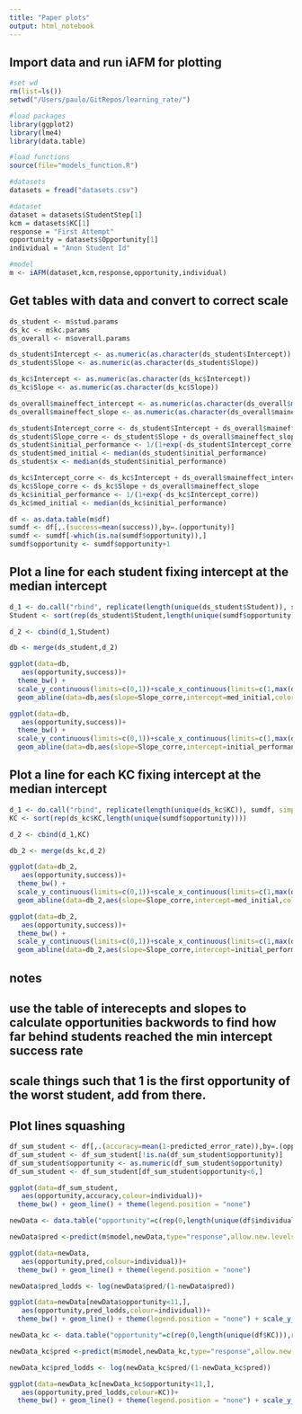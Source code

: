```yaml
---
title: "Paper plots"
output: html_notebook
---
```


## Import data and run iAFM for plotting
```r
#set wd
rm(list=ls())
setwd("/Users/paulo/GitRepos/learning_rate/")

#load packages
library(ggplot2)
library(lme4)
library(data.table)

#load functions
source(file="models_function.R")

#datasets
datasets = fread("datasets.csv")

#dataset
dataset = datasets$StudentStep[1]
kcm = datasets$KC[1]
response = "First Attempt"
opportunity = datasets$Opportunity[1]
individual = "Anon Student Id"

#model
m <- iAFM(dataset,kcm,response,opportunity,individual)
```

## Get tables with data and convert to correct scale
```r
ds_student <- m$stud.params
ds_kc <- m$kc.params
ds_overall <- m$overall.params

ds_student$Intercept <- as.numeric(as.character(ds_student$Intercept))
ds_student$Slope <- as.numeric(as.character(ds_student$Slope))

ds_kc$Intercept <- as.numeric(as.character(ds_kc$Intercept))
ds_kc$Slope <- as.numeric(as.character(ds_kc$Slope))

ds_overall$maineffect_intercept <- as.numeric(as.character(ds_overall$maineffect_intercept))
ds_overall$maineffect_slope <- as.numeric(as.character(ds_overall$maineffect_slope))

ds_student$Intercept_corre <- ds_student$Intercept + ds_overall$maineffect_intercept
ds_student$Slope_corre <- ds_student$Slope + ds_overall$maineffect_slope
ds_student$initial_performance <- 1/(1+exp(-ds_student$Intercept_corre))
ds_student$med_initial <- median(ds_student$initial_performance)
ds_student$x <- median(ds_student$initial_performance)

ds_kc$Intercept_corre <- ds_kc$Intercept + ds_overall$maineffect_intercept
ds_kc$Slope_corre <- ds_kc$Slope + ds_overall$maineffect_slope
ds_kc$initial_performance <- 1/(1+exp(-ds_kc$Intercept_corre))
ds_kc$med_initial <- median(ds_kc$initial_performance)

df <- as.data.table(m$df)
sumdf <- df[,.(success=mean(success)),by=.(opportunity)]
sumdf <- sumdf[-which(is.na(sumdf$opportunity)),]
sumdf$opportunity <- sumdf$opportunity+1
```


## Plot a line for each student fixing intercept at the median intercept
```r
d_1 <- do.call("rbind", replicate(length(unique(ds_student$Student)), sumdf, simplify = FALSE))
Student <- sort(rep(ds_student$Student,length(unique(sumdf$opportunity))))

d_2 <- cbind(d_1,Student)

db <- merge(ds_student,d_2)

ggplot(data=db,
   aes(opportunity,success))+
  theme_bw() +
  scale_y_continuous(limits=c(0,1))+scale_x_continuous(limits=c(1,max(db$opportunity)),breaks = unique(db$opportunity)) +
  geom_abline(data=db,aes(slope=Slope_corre,intercept=med_initial,color=factor(Student))) + theme(legend.position = "none")

ggplot(data=db,
   aes(opportunity,success))+
  theme_bw() +
  scale_y_continuous(limits=c(0,1))+scale_x_continuous(limits=c(1,max(db$opportunity)),breaks = unique(db$opportunity)) +
  geom_abline(data=db,aes(slope=Slope_corre,intercept=initial_performance,color=factor(Student))) + theme(legend.position = "none")
```

## Plot a line for each KC fixing intercept at the median intercept
```r
d_1 <- do.call("rbind", replicate(length(unique(ds_kc$KC)), sumdf, simplify = FALSE))
KC <- sort(rep(ds_kc$KC,length(unique(sumdf$opportunity))))

d_2 <- cbind(d_1,KC)

db_2 <- merge(ds_kc,d_2)

ggplot(data=db_2,
   aes(opportunity,success))+
  theme_bw() +
  scale_y_continuous(limits=c(0,1))+scale_x_continuous(limits=c(1,max(db$opportunity)),breaks = unique(db$opportunity)) +
  geom_abline(data=db_2,aes(slope=Slope_corre,intercept=med_initial,color=factor(KC))) + theme(legend.position = "none")

ggplot(data=db_2,
   aes(opportunity,success))+
  theme_bw() +
  scale_y_continuous(limits=c(0,1))+scale_x_continuous(limits=c(1,max(db$opportunity)),breaks = unique(db$opportunity)) +
  geom_abline(data=db_2,aes(slope=Slope_corre,intercept=initial_performance,color=factor(KC))) + theme(legend.position = "none")
```
## notes
## use the table of interecepts and slopes to calculate opportunities backwords to find how far behind students reached the min intercept success rate
## scale things such that 1 is the first opportunity of the worst student, add from there.

## Plot lines squashing
```r
df_sum_student <- df[,.(accuracy=mean(1-predicted_error_rate)),by=.(opportunity)]
df_sum_student <- df_sum_student[!is.na(df_sum_student$opportunity)]
df_sum_student$opportunity <- as.numeric(df_sum_student$opportunity)
df_sum_student <- df_sum_student[df_sum_student$opportunity<6,]

ggplot(data=df_sum_student,
   aes(opportunity,accuracy,colour=individual))+
  theme_bw() + geom_line() + theme(legend.position = "none")
```
```r
newData <- data.table("opportunity"=c(rep(0,length(unique(df$individual))),rep(1,length(unique(df$individual))),rep(2,length(unique(df$individual))),rep(3,length(unique(df$individual))),rep(4,length(unique(df$individual))),rep(5,length(unique(df$individual))),rep(6,length(unique(df$individual))),rep(7,length(unique(df$individual))),rep(8,length(unique(df$individual))),rep(9,length(unique(df$individual))),rep(10,length(unique(df$individual))),rep(11,length(unique(df$individual))),rep(12,length(unique(df$individual))),rep(13,length(unique(df$individual))),rep(14,length(unique(df$individual))),rep(15,length(unique(df$individual)))),"individual"=rep(unique(df$individual),16),"KC"=rep("new",length(unique(df$individual))*16))

newData$pred <-predict(m$model,newData,type="response",allow.new.levels=TRUE,)

ggplot(data=newData,
   aes(opportunity,pred,colour=individual))+
  theme_bw() + geom_line() + theme(legend.position = "none")

newData$pred_lodds <- log(newData$pred/(1-newData$pred))

ggplot(data=newData[newData$opportunity<11,],
   aes(opportunity,pred_lodds,colour=individual))+
  theme_bw() + geom_line() + theme(legend.position = "none") + scale_y_continuous(name = "Performance (Log Scale)", breaks = c(-3,-2,-1,0,1,2,3), labels = c(0.04,0.12,0.27,0.50,0.73,0.88,0.95)) + scale_x_continuous(name = "Opportunity", breaks = c(0,1,2,3,4,5,6,7,8,9,10), labels = c(0,1,2,3,4,5,6,7,8,9,10)) + ggtitle("(B) Student Learning Rate")


```



```r
newData_kc <- data.table("opportunity"=c(rep(0,length(unique(df$KC))),rep(1,length(unique(df$KC))),rep(2,length(unique(df$KC))),rep(3,length(unique(df$KC))),rep(4,length(unique(df$KC))),rep(5,length(unique(df$KC))),rep(6,length(unique(df$KC))),rep(7,length(unique(df$KC))),rep(8,length(unique(df$KC))),rep(9,length(unique(df$KC))),rep(10,length(unique(df$KC))),rep(11,length(unique(df$KC))),rep(12,length(unique(df$KC))),rep(13,length(unique(df$KC))),rep(14,length(unique(df$KC))),rep(15,length(unique(df$KC)))),"KC"=rep(unique(df$KC),16),"individual"=rep("new",length(unique(df$KC))*16))

newData_kc$pred <-predict(m$model,newData_kc,type="response",allow.new.levels=TRUE,)

newData_kc$pred_lodds <- log(newData_kc$pred/(1-newData_kc$pred))

ggplot(data=newData_kc[newData_kc$opportunity<11,],
   aes(opportunity,pred_lodds,colour=KC))+
  theme_bw() + geom_line() + theme(legend.position = "none") + scale_y_continuous(name = "Performance (Log Scale)", breaks = c(-3,-2,-1,0,1,2,3), labels = c(0.04,0.12,0.27,0.50,0.73,0.88,0.95),limits = c(-3,3)) + scale_x_continuous(name = "Opportunity", breaks = c(0,1,2,3,4,5,6,7,8,9,10), labels = c(0,1,2,3,4,5,6,7,8,9,10)) + ggtitle("(A) KC Learning Rate")

```

